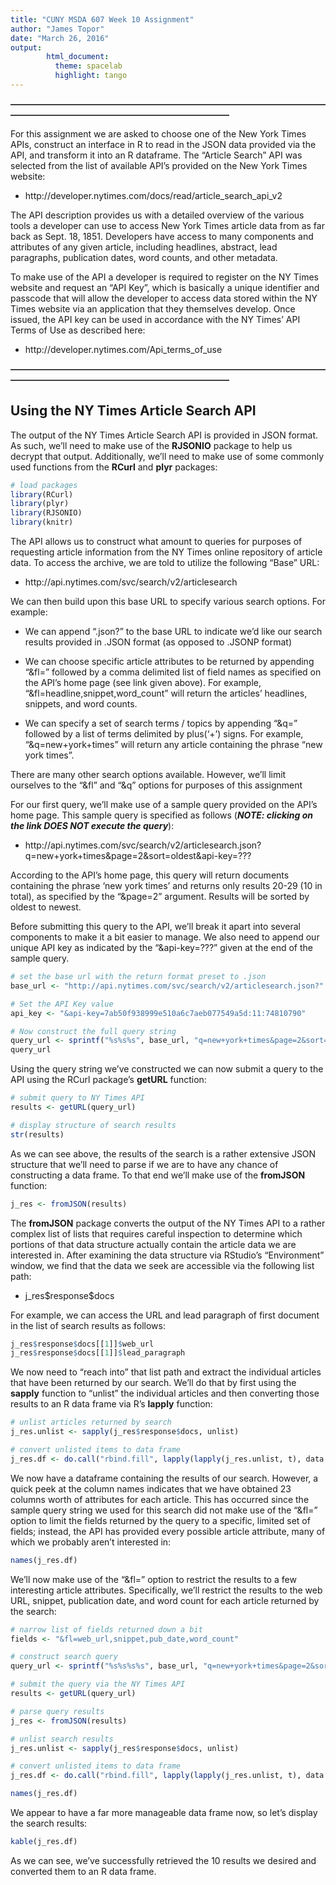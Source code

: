 ```yaml
---
title: "CUNY MSDA 607 Week 10 Assignment"
author: "James Topor"
date: "March 26, 2016"
output:
        html_document:
          theme: spacelab
          highlight: tango
---
```


__---------------------------------------------------------------------------------------------------------------------------------------------------------------------------------------__

For this assignment we are asked to choose one of the New York Times APIs, construct an interface in R to read in the JSON data provided via the API, and transform it into an R dataframe. The "Article Search" API was selected from the list of available API's provided on the New York Times website:

- http://developer.nytimes.com/docs/read/article_search_api_v2

The API description provides us with a detailed overview of the various tools a developer can use to access New York Times article data from as far back as Sept. 18, 1851. Developers have access to many components and attributes of any given article, including headlines, abstract, lead paragraphs, publication dates, word counts, and other metadata.

To make use of the API a developer is required to register on the NY Times website and request an "API Key", which is basically a unique identifier and passcode that will allow the developer to access data stored within the NY Times website via an application that they themselves develop. Once issued, the API key can be used in accordance with the NY Times' API Terms of Use as described here:

- http://developer.nytimes.com/Api_terms_of_use

__---------------------------------------------------------------------------------------------------------------------------------------------------------------------------------------__

## Using the NY Times Article Search API

The output of the NY Times Article Search API is provided in JSON format. As such, we'll need to make use of the __RJSONIO__ package to help us decrypt that output. Additionally, we'll need to make use of some commonly used functions from the __RCurl__ and __plyr__ packages:

```r

# load packages
library(RCurl)
library(plyr)
library(RJSONIO)
library(knitr)
```

The API allows us to construct what amount to queries for purposes of requesting article information from the NY Times online repository of article data. To access the archive, we are told to utilize the following "Base" URL:

- http://api.nytimes.com/svc/search/v2/articlesearch

We can then build upon this base URL to specify various search options. For example:

- We can append ".json?" to the base URL to indicate we'd like our search results provided in .JSON format (as opposed to .JSONP format)

- We can choose specific article attributes to be returned by appending "&fl=" followed by a comma delimited list of field names as specified on the API's home page (see link given above). For example, "&fl=headline,snippet,word_count" will return the articles' headlines, snippets, and word counts.

- We can specify a set of search terms / topics by appending "&q=" followed by a list of terms delimited by plus('+') signs. For example, "&q=new+york+times" will return any article containing the phrase "new york times".

There are many other search options available. However, we'll limit ourselves to the "&fl" and "&q" options for purposes of this assignment

For our first query, we'll make use of a sample query provided on the API's home page. This sample query is specified as follows (__*NOTE: clicking on the link DOES NOT execute the query*__):

- http://api.nytimes.com/svc/search/v2/articlesearch.json?q=new+york+times&page=2&sort=oldest&api-key=???

According to the API's home page, this query will return documents containing the phrase 'new york times' and returns only results 20-29 (10 in total), as specified by the "&page=2" argument. Results will be sorted by oldest to newest.

Before submitting this query to the API, we'll break it apart into several components to make it a bit easier to manage. We also need to append our unique API key as indicated by the "&api-key=???" given at the end of the sample query.

```r

# set the base url with the return format preset to .json
base_url <- "http://api.nytimes.com/svc/search/v2/articlesearch.json?"

# Set the API Key value
api_key <- "&api-key=7ab50f938999e510a6c7aeb077549a5d:11:74810790"

# Now construct the full query string
query_url <- sprintf("%s%s%s", base_url, "q=new+york+times&page=2&sort=oldest", api_key)
query_url
```

Using the query string we've constructed we can now submit a query to the API using the RCurl package's __getURL__ function:

```r
# submit query to NY Times API
results <- getURL(query_url)

# display structure of search results
str(results)
```

As we can see above, the results of the search is a rather extensive JSON structure that we'll need to parse if we are to have any chance of constructing a data frame. To that end we'll make use of the __fromJSON__ function:

```r
j_res <- fromJSON(results)
```

The __fromJSON__ package converts the output of the NY Times API to a rather complex list of lists that requires careful inspection to determine which portions of that data structure actually contain the article data we are interested in. After examining the data structure via RStudio's "Environment" window, we find that the data we seek are accessible via the following list path:

- j_res\$response\$docs

For example, we can access the URL and lead paragraph of first document in the list of search results as follows:
```r
j_res$response$docs[[1]]$web_url
j_res$response$docs[[1]]$lead_paragraph
```

We now need to "reach into" that list path and extract the individual articles that have been returned by our search. We'll do that by first using the __sapply__ function to "unlist" the individual articles and then converting those results to an R data frame via R's __lapply__ function:

```r
# unlist articles returned by search 
j_res.unlist <- sapply(j_res$response$docs, unlist)

# convert unlisted items to data frame
j_res.df <- do.call("rbind.fill", lapply(lapply(j_res.unlist, t), data.frame, stringsAsFactors = FALSE))
```

We now have a dataframe containing the results of our search. However, a quick peek at the column names indicates that we have obtained 23 columns worth of attributes for each article. This has occurred since the sample query string we used for this search did not make use of the "&fl=" option to limit the fields returned by the query to a specific, limited set of fields; instead, the API has provided every possible article attribute, many of which we probably aren't interested in:

```r
names(j_res.df)
```

We'll now make use of the "&fl=" option to restrict the results to a few interesting article attributes. Specifically, we'll restrict the results to the web URL, snippet, publication date, and word count for each article returned by the search:

```r
# narrow list of fields returned down a bit
fields <- "&fl=web_url,snippet,pub_date,word_count"

# construct search query
query_url <- sprintf("%s%s%s%s", base_url, "q=new+york+times&page=2&sort=oldest", fields, api_key)

# submit the query via the NY Times API
results <- getURL(query_url)

# parse query results
j_res <- fromJSON(results)

# unlist search results
j_res.unlist <- sapply(j_res$response$docs, unlist)

# convert unlisted items to data frame
j_res.df <- do.call("rbind.fill", lapply(lapply(j_res.unlist, t), data.frame, stringsAsFactors = FALSE))

names(j_res.df)
```

We appear to have a far more manageable data frame now, so let's display the search results:

```r
kable(j_res.df)
```

As we can see, we've successfully retrieved the 10 results we desired and converted them to an R data frame.